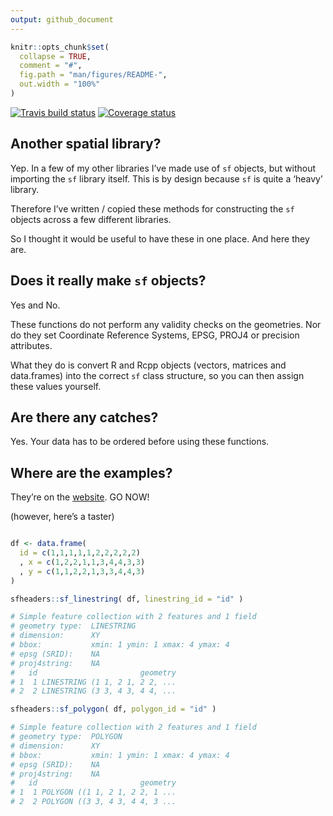 ```yaml
---
output: github_document
---
```


```r
knitr::opts_chunk$set(
  collapse = TRUE,
  comment = "#",
  fig.path = "man/figures/README-",
  out.width = "100%"
)

```

[![Travis build status](https://travis-ci.com/dcooley/sfheaders.svg?branch=master)](https://travis-ci.com/dcooley/sfheaders)
[![Coverage status](https://codecov.io/gh/dcooley/sfheaders/branch/master/graph/badge.svg)](https://codecov.io/github/dcooley/sfheaders?branch=master)


## Another spatial library?

Yep. In a few of my other libraries I've made use of `sf` objects, but without importing the `sf` library itself. This is by design because `sf` is quite a 'heavy' library. 

Therefore I've written / copied these methods for constructing the `sf` objects across a few different libraries. 

So I thought it would be useful to have these in one place. And here they are.

## Does it really make `sf` objects?

Yes and No. 

These functions do not perform any validity checks on the geometries. Nor do they set Coordinate Reference Systems, EPSG, PROJ4 or precision attributes. 

What they do is convert R and Rcpp objects (vectors, matrices and data.frames) into the correct `sf` class structure, so you can then assign these values yourself. 


## Are there any catches?

Yes. Your data has to be ordered before using these functions.

## Where are the examples?

They're on the [website](https://dcooley.github.io/sfheaders/articles/examples.html). GO NOW!

(however, here's a taster)


```r

df <- data.frame(
  id = c(1,1,1,1,1,2,2,2,2,2)
  , x = c(1,2,2,1,1,3,4,4,3,3)
  , y = c(1,1,2,2,1,3,3,4,4,3)
)

sfheaders::sf_linestring( df, linestring_id = "id" )

# Simple feature collection with 2 features and 1 field
# geometry type:  LINESTRING
# dimension:      XY
# bbox:           xmin: 1 ymin: 1 xmax: 4 ymax: 4
# epsg (SRID):    NA
# proj4string:    NA
#   id                       geometry
# 1  1 LINESTRING (1 1, 2 1, 2 2, ...
# 2  2 LINESTRING (3 3, 4 3, 4 4, ...

sfheaders::sf_polygon( df, polygon_id = "id" )

# Simple feature collection with 2 features and 1 field
# geometry type:  POLYGON
# dimension:      XY
# bbox:           xmin: 1 ymin: 1 xmax: 4 ymax: 4
# epsg (SRID):    NA
# proj4string:    NA
#   id                       geometry
# 1  1 POLYGON ((1 1, 2 1, 2 2, 1 ...
# 2  2 POLYGON ((3 3, 4 3, 4 4, 3 ...

```
